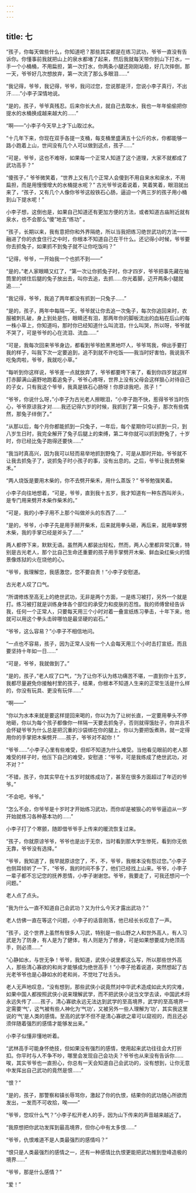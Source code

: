 ```yaml
---
---
---
```

title: 七
---



“孩子，你每天做些什么，你知道吧？那些其实都是在练习武功，爷爷一直没有告诉你。你懂事前我就把山上的泉水都堵了起来，然后我就每天带你到山下打水，一手一个小桶桶，不用扁担，第一次打水，你两条小腿还刚刚站稳，好几次摔倒，那一天，爷爷好几次想放弃，第一次流了那么多眼泪……”

“我记得，爷爷，我记得，爷爷，我问过您，您说那是汗，您说小李子真行，不出汗……”小李子深情地说。

“是的，孩子，爷爷真残忍。后来你长大点，就自己去取水，我也一年年偷偷把你提水的水桶换成越来越大的……”

“啊——”小李子今天早上才下山取过水。

“十几年下来，你现在双手各提一支桶，每支桶里盛满五十公斤的水，你都能够一路小跑着上山，世间没有几个人可以做到这点，孩子……”

“可是，爷爷，这也不难呀，如果每一个正常人知道了这个道理，大家不就都成了武功高手？”

“傻孩子，” 爷爷微笑着，“世界上又有几个正常人会傻到不用自来水和泉水，不用扁担，而是用慢慢增大的水桶提水呢？” 古光爷爷说着说着，笑着笑着，眼泪就出来了，“孩子，又有几个人像你爷爷这般铁石心肠，逼迫一个两三岁的孩子用小桶到山下提水呢！”

小李子想，这倒也是，如果自己知道还有更加方便的方法，或者知道古庙附近就有泉水，也不会那么“傻”地去“练功” 。

“孩子，长期以来，我有意把你和外界隔绝，所以当我把练习绝世武功的方法一一融进了你的衣食住行之中时，你根本不知道自己在干什么。还记得小时候，爷爷要你去抓兔子，如果抓不到兔子就不让你吃饭吗？”

“记得，爷爷，一开始我一个也抓不到——”

“是的，”老人家眼睛又红了，“第一次让你抓兔子时，你才四岁，爷爷把事先藏在袖筒里的绑住后腿的兔子放出去，叫你去追，去抓……你光着脚，迈开两条小腿就追……”

“我记得，爷爷，我追了两年都没有抓到一只兔子……”

“是的，孩子，两年中每隔一天，爷爷就让你去追一次兔子，每次你追回来时，衣服被刺扎破，身上到处是伤，眼睛还有泪，那两年你的脚板流出的血粘在后山的每一株小草上，你知道吗，那时你已经知道什么叫流泪，什么叫哭，所以呀，爷爷就不哭了，可是爷爷的心在流泪、流血……”

“可是，我每次回来爷爷身边，都看到爷爷脸黑黑地吓人，爷爷骂我，伸出手要打我的样子，叫我下次一定要追到，追不到就不许吃饭——我当时好害怕，我说我不吃兔肉啦，爷爷，我就吃小草。”

“每听到你这样说，爷爷差一点就放弃了，爷爷都要垮下来了，看到你四岁就这样打赤脚满山遍野地跑着追兔子，爷爷心疼呀，世界上没有父母会这样狠心对待自己的子女，只有我这个爷爷，我真是铁石心肠呀！你原谅我吧，孩子！”

“爷爷，你说什么呀，”小李子为古光老人擦眼泪，“小李子跑不快，惹得爷爷当时伤心，爷爷原谅我才对……我还记得六岁的时候，我抓到了第一只兔子，那次有些偶然，那兔子绊倒了。”

“从那以后，每个月你都能抓到一只兔子，一年后，每个星期你可以抓到一只，到八岁生日时，我完全解开了兔子后腿上的束缚，第二年你就可以抓到野兔了，十岁时，你已经比兔子跑得还要快……”

“我当时真高兴，因为我可以轻而易举地抓到野兔了，可是从那时开始，爷爷就不让我去抓兔子了，说抓兔子时小孩子的事，没有出息的。之后，爷爷让我去劈柴禾。”

“两人烧饭是要用木柴的，你不去劈开柴禾，用什么蒸饭？” 爷爷勉强笑着。

小李子向往地想着，“可是，爷爷，直到我十五岁，我才知道有一种东西叫斧头，是专门用来劈开木柴作柴禾的。”

“可是，我的小李子用不上那个叫做斧头的东西了……”

“是的，爷爷，小李子先是用手掰开柴禾，后来就用拳头砸，再后来，就用单掌劈木柴，我的手掌已经是斧头了……”

两人都停下来，默默无语。虽然两人都装出轻松，然而，两人心里都异常沉重，特别是古光老人，那个比自己生命还重要的孩子用手掌劈开木柴、鲜血染红柴火的情景像炼狱的火在烧他的心。

“爷爷，我理解您，我感激您，您不要自责！”小李子安慰道。

古光老人叹了口气。

“所谓修炼至高无上的绝世武功，无非是两个方面，一是练习被打，另外一个就是打。练习被打就是训练身体各个部位的承受力和皮肤的忍性。我的师傅曾经告诉我，任何一个正常人，只要每天用三个小时对着一叠宣纸练习拳击，十年下来，他就可以用这个拳头击碎哪怕是最坚硬的岩石。”

“爷爷，这么容易？”小李子不相信地问。

“一点也不容易，孩子，因为正常人没有一个人会每天用三个小时击打宣纸，而且要坚持十年如一日……”

“可是，爷爷，我就做到了。”

“是的，孩子，”老人叹了口气，“为了让你不认为练功痛苦不堪，一直到你十五岁，我都尽量避免你接触村里的孩子，结果，你根本不知道人生来的正常生活是什么样的，你没有玩具、更没有玩伴……”

“啊——”

“你以为水本来就是要这样提回来喝的，你以为为了让树长直，一定要用拳头不停地砸，你以为每个孩子都像你一样隔一天要去抓兔子，否则就得饿肚子，你并且不会怀疑爷爷为什么总是把沉重的沙袋绑在你的腿上，你以为要把饭煮熟，就一定得用你的手掌把木柴劈开……孩子，爷爷对不起你！”

“爷爷……”小李子心里有些难受，但却不知道为什么难受。当他看见眼前的老人那难受的样子时，他压下自己的难受，安慰道：“爷爷，可是我练成了绝世武功，对不对？”

“不错，孩子，你其实早在十五岁时就练成功了，甚至在很多方面超过了年迈的爷爷。”

“不会吧，爷爷。”

“怎么不会，你爷爷是十岁时才开始练习武功，而你却是被狠心的爷爷逼迫从一岁开始就练习各种基本功的……”

小李子打了个寒颤，随即借爷爷手上传来的暖流恢复过来。

“孩子，你就原谅爷爷，爷爷也是出于无奈，当时看到那大学生惨死，看到你无依无靠，爷爷没有选择。”

“爷爷，我知道了，我早就原谅您了，不，不，爷爷，我根本没有怨过您。”小李子也侧耳倾听了一下，“爷爷，我的时间不多了，他们已经找上山来。爷爷，小李子一辈子都不忘记您的抚养恩情，小李子谢谢您。爷爷，我要走了，可我还想问一个问题。”

老人点了点头。

“我为什么一直不知道自己会武功？又为什么今天才露出武功？”

老人仿佛一直在等这个问题，小李子的话音刚落，他已经长长叹息了一声。

“孩子，这个世界上虽然有很多人习武，特别是一些山野之人和世外高人，有人习武是为了防身，有人是为了健体，有人则是为了修身，可是如果想要成为绝顶高手，则必须……”

“心静如水，与世无争！爷爷，我知道，武侠小说里都这么写，所以那些世外高人，那些清心寡欲的和尚才能够成为绝世高手！”小李子抢着说道，突然想起了古光老爷爷也是心静如水的老和尚，不觉吐了吐舌头。

老人无声地叹息，“没有想到，那些武侠小说竟然对中华武术造成如此大的灾难，如果中国人都按照武侠小说来理解武学，而不把武侠小说当文学去读，中国武术将永远失传了……孩子，清心寡欲永远无法达到武学的至高境界，武学的至高境界一定需要‘气’，这气被有些人神化为‘气功’，又被另外一些人理解为‘功’，其实我这里说的‘气’是人类的感情。至高的武学不但不是清心寡欲之辈可以窥视的，而且还必须伴随着强烈的感情才能够发出来。”

小李子似懂非懂地听着。

“武林高手可能身怀绝技，但如果没有强烈的感情，使用起来武功往往会大打折扣。你平时与人不争不吵，哪里会发现自己会功夫？爷爷也从来没有告诉你……唉，其实爷爷也一直担心，你总有一天会知道自己会武功的，没有想到，让你无意中发挥出自己武功的竟然是恨……”

“恨？”

“是的，孩子，那警察和镇长辱骂你，激起了你的仇恨，结果你的武功随心所欲而发出，一发而不可收拾，唉——”

“爷爷，您叹什么气？”小李子松开老人的手，因为山下传来的声音越来越近了。

“我原想把你武功发挥到最高境界，但你心中有太多恨……”

“爷爷，仇恨难道不是人类最强烈的感情吗？”

“恨只是人类最强烈的感情之一，还有一种感情比仇恨更能把武功推到登峰造极的境界……”

“爷爷，那是什么感情？”

“爱！”
